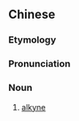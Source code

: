 {{also|炔烃}}
==Chinese==
{{zh-forms|s=炔烃}}
{{wikipedia|lang=zh}}

===Etymology===
{{zh-compound|炔|烴|alkyne|hydrocarbon}}

===Pronunciation===
{{zh-pron
|m=quētīng
|c=kyut3 ting1
|cat=n
}}

===Noun===
{{zh-noun}}

# [[alkyne]]

{{zh-cat|Chemistry}}